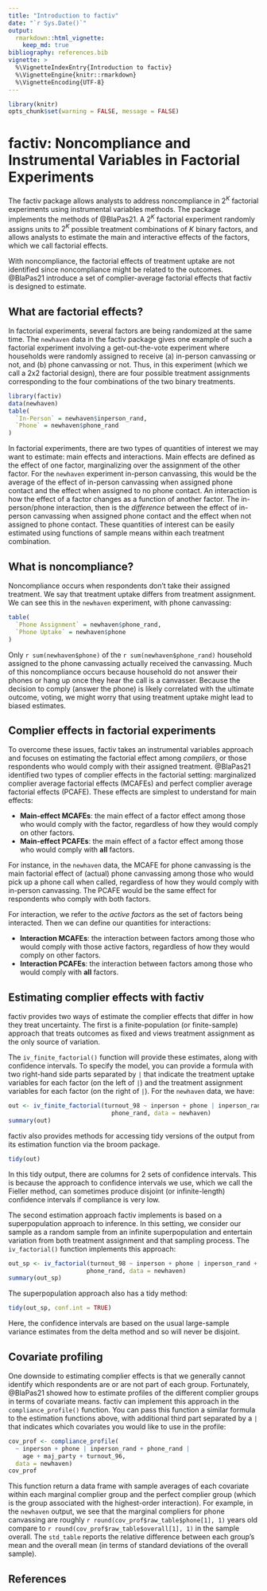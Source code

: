 ```yaml
---
title: "Introduction to factiv"
date: "`r Sys.Date()`"
output:
  rmarkdown::html_vignette:
    keep_md: true
bibliography: references.bib
vignette: >
  %\VignetteIndexEntry{Introduction to factiv}
  %\VignetteEngine{knitr::rmarkdown}
  %\VignetteEncoding{UTF-8}
---
```


```r
library(knitr)
opts_chunk$set(warning = FALSE, message = FALSE)
```

# factiv: Noncompliance and Instrumental Variables in Factorial Experiments

The factiv package allows analysts to address noncompliance in $2^K$ factorial experiments using instrumental variables methods. The package implements the methods of @BlaPas21. A $2^K$ factorial experiment randomly assigns units to $2^K$ possible treatment combinations of $K$ binary factors, and allows analysts to estimate the main and interactive effects of the factors, which we call factorial effects. 

With noncompliance, the factorial effects of treatment uptake are not identified since noncompliance might be related to the outcomes. @BlaPas21 introduce a set of complier-average factorial effects that factiv is designed to estimate. 

## What are factorial effects?

In factorial experiments, several factors are being randomized at the same time. The `newhaven` data in the factiv package gives one example of such a factorial experiment involving a get-out-the-vote experiment where households were randomly assigned to receive (a) in-person canvassing or not, and (b) phone canvassing or not. Thus, in this experiment (which we call a 2x2 factorial design), there are four possible treatment assignments corresponding to the four combinations of the two binary treatments.

```r
library(factiv)
data(newhaven)
table(
  `In-Person` = newhaven$inperson_rand,
  `Phone` = newhaven$phone_rand
)
```

In factorial experiments, there are two types of quantities of interest we may want to estimate: main effects and interactions. Main effects are defined as the effect of one factor, marginalizing over the assignment of the other factor. For the `newhaven` experiment in-person canvassing, this would be the average of the effect of in-person canvassing when assigned phone contact and the effect when assigned to no phone contact. An interaction is how the effect of a factor changes as a function of another factor. The in-person/phone interaction, then is the *difference* between the effect of in-person canvassing when assigned phone contact and the effect when not assigned to phone contact. These quantities of interest can be easily estimated using functions of sample means within each treatment combination. 

## What is noncompliance?

Noncompliance occurs when respondents don't take their assigned treatment. We say that treatment uptake differs from treatment assignment. We can see this in the `newhaven` experiment, with phone canvassing:

```r
table(
  `Phone Assignment` = newhaven$phone_rand,
  `Phone Uptake` = newhaven$phone
)
```

Only `r sum(newhaven$phone)` of the `r sum(newhaven$phone_rand)` household assigned to the phone canvassing actually received the canvassing. Much of this noncompliance occurs because household do not answer their phones or hang up once they hear the call is a canvasser. Because the decision to comply (answer the phone) is likely correlated with the ultimate outcome, voting, we might worry that using treatment uptake might lead to biased estimates. 

## Complier effects in factorial experiments

To overcome these issues, factiv takes an instrumental variables approach and focuses on estimating the factorial effect among *compliers*, or those respondents who would comply with their assigned treatment. @BlaPas21 identified two types of complier effects in the factorial setting: marginalized complier average factorial effects (MCAFEs) and perfect complier average factorial effects (PCAFE). These effects are simplest to understand for main effects:

- **Main-effect MCAFEs**: the main effect of a factor effect among those who would comply with the factor, regardless of how they would comply on other factors. 
- **Main-effect PCAFEs**: the main effect of a factor effect among those who would comply with **all** factors.

For instance, in the `newhaven` data, the MCAFE for phone canvassing is the main factorial effect of (actual) phone canvassing among those who would pick up a phone call when called, regardless of how they would comply with in-person canvassing. The PCAFE would be the same effect for respondents who comply with both factors. 

For interaction, we refer to the *active factors* as the set of factors being interacted. Then we can define our quantities for interactions:

- **Interaction MCAFEs**: the interaction between factors among those who would comply with those active factors, regardless of how they would comply on other factors. 
- **Interaction PCAFEs**: the interaction between factors among those who would comply with **all** factors.

## Estimating complier effects with factiv

factiv provides two ways of estimate the complier effects that differ in how they treat uncertainty. The first is a finite-population (or finite-sample) approach that treats outcomes as fixed and views treatment assignment as the only source of variation. 

The `iv_finite_factorial()` function will provide these estimates, along with confidence intervals. To specify the model, you can provide a formula with two right-hand side parts separated by `|` that indicate the treatment uptake variables for each factor (on the left of `|`) and the treatment assignment variables for each factor (on the right of `|`). For the `newhaven` data, we have:

```r
out <- iv_finite_factorial(turnout_98 ~ inperson + phone | inperson_rand +
                             phone_rand, data = newhaven)
summary(out)
```

factiv also provides methods for accessing tidy versions of the output from its estimation function via the broom package. 

```r
tidy(out)
```

In this tidy output, there are columns for 2 sets of confidence intervals. This is because the approach to confidence intervals we use, which we call the Fieller method, can sometimes produce disjoint (or infinite-length) confidence intervals if compliance is very low. 

The second estimation approach factiv implements is based on a superpopulation approach to inference. In this setting, we consider our sample as a random sample from an infinite superpopulation and entertain variation from both treatment assignment and that sampling process. The `iv_factorial()` function implements this approach:

```r
out_sp <- iv_factorial(turnout_98 ~ inperson + phone | inperson_rand +
                      phone_rand, data = newhaven)
summary(out_sp)
```

The superpopulation approach also has a tidy method:

```r
tidy(out_sp, conf.int = TRUE)
```

Here, the confidence intervals are based on the usual large-sample variance estimates from the delta method and so will never be disjoint. 

## Covariate profiling

One downside to estimating complier effects is that we generally cannot identify which respondents are or are not part of each group. Fortunately, @BlaPas21 showed how to estimate profiles of the different complier groups in terms of covariate means. factiv can implement this approach in the `compliance_profile()` function. You can pass this function a similar formula to the estimation functions above, with additional third part separated by a `|` that indicates which covariates you would like to use in the profile:

```r
cov_prof <- compliance_profile(
  ~ inperson + phone | inperson_rand + phone_rand |
    age + maj_party + turnout_96,
  data = newhaven)
cov_prof
```

This function return a data frame with sample averages of each covariate within each marginal complier group and the perfect complier group (which is the group associated with the highest-order interaction). For example, in the `newhaven` output, we see that the marginal compliers for phone canvassing are roughly `r round(cov_prof$raw_table$phone[1], 1)` years old compare to `r round(cov_prof$raw_table$overall[1], 1)` in the sample overall. The `std_table` reports the relative difference between each group's mean and the overall mean (in terms of standard deviations of the overall sample). 

## References
